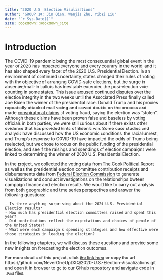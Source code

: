 ```yaml
--- 
title: "2020 U.S. Election Visulizations"
author: "GROUP 10: Jin Qian, Wenjie Zhu, Yibai Liu"
date: "`r Sys.Date()`"
site: bookdown::bookdown_site
---
```


# Introduction

The COVID-19 pandemic being the most consequential global event in the year of 2020 has impacted everyone and every country in the world, and it has also shaped every facet of the 2020 U.S. Presidential Election. In an environment of continued uncertainty, states changed their rules of voting with the objective of arranging COVID-safe elections, but the surge in absentee/mail-in ballots has inevitably extended the post-election vote counting in some states. This issue aroused continued disputes over the election integrity in the two weeks until the Associated Press finally called Joe Biden the winner of the presidential race. Donald Trump and his proxies repeatedly attacked mail voting and sowed doubts on the process and made [conspiratorial claims](https://apnews.com/article/election-2020-joe-biden-donald-trump-politics-media-1bf96bf3910bdcbe0f125958357c8f1a) of voting fraud, saying the election was "stolen". Although these claims have been proven false and baseless by voting officials in both parties, we were still curious about if there exists other evidence that has provided hints of Biden's win. Some case studies and analysis have discussed how the US economic conditions, the racial unrest, and Trump's response to COVID-19 have impacted the odds of Trump being reelected, but we chose to focus on the public funding of the presidential election, and see if the raisings and spendings of election campaigns were linked to determining the winner of 2020 U.S. Presidential Election.

In the project, we collected the voting data from [The Cook Political Report](https://cookpolitical.com/) as well as the presidential election committee contribution receipts and disbursements data from [Federal Election Commission](https://www.fec.gov/) to generate visualizations and conduct investigations on the relationships bwteen campaign finance and election results. We would like to carry out analysis from both geographic and time series perspectives and answer the following questions: 

    - Is there anything surprising about the 2020 U.S. Presidential Election results?
    - How much has presidential election committees raised and spent this year?
    - Did contributions reflect the expectations and choices of people of the United States?
    - What were each campaign’s spending strategies and how effective were those strategies in leading the election?

In the following chapters, we will discuss these questions and provide some new insights on forecasting the election outcomes.

For more details of this project, click [the link here](https://github.com/NeverGiveUpDXQ/2020-U.S.-Election-Visualizations.git) or copy the url https://github.com/NeverGiveUpDXQ/2020-U.S.-Election-Visualizations.git and open it in browser to go to our Github repository and navigate code in `.Rmd` files.



